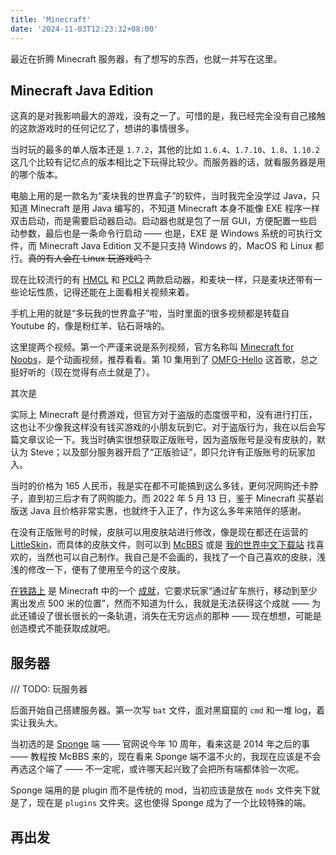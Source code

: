 ```yaml
---
title: 'Minecraft'
date: '2024-11-03T12:23:32+08:00'
---
```


最近在折腾 Minecraft 服务器，有了想写的东西，也就一并写在这里。

## Minecraft Java Edition

这真的是对我影响最大的游戏，没有之一了。可惜的是，我已经完全没有自己接触的这款游戏时的任何记忆了，想讲的事情很多。

当时玩的最多的单人版本还是 `1.7.2`，其他的比如 `1.6.4`、`1.7.10`、`1.8`、`1.10.2` 这几个比较有记忆点的版本相比之下玩得比较少。而服务器的话，就看服务器是用的哪个版本。

电脑上用的是一款名为“麦块我的世界盒子”的软件，当时我完全没学过 Java，只知道 Minecraft 是用 Java 编写的，不知道 Minecraft 本身不能像 EXE 程序一样双击启动，而是需要启动器启动。启动器也就是包了一层 GUI，方便配置一些启动参数，最后也是一条命令行启动 —— 也是，EXE 是 Windows 系统的可执行文件，而 Minecraft Java Edition 又不是只支持 Windows 的，MacOS 和 Linux 都行。~~真的有人会在 Linux 玩游戏吗？~~

现在比较流行的有 [HMCL](https://github.com/HMCL-dev/HMCL) 和 [PCL2](https://github.com/Hex-Dragon/PCL2) 两款启动器，和麦块一样，只是麦块还带有一些论坛性质，记得还能在上面看相关视频来着。

手机上用的就是“多玩我的世界盒子”啦，当时里面的很多视频都是转载自 Youtube 的，像是粉红羊、钻石哥啥的。

这里提两个视频。第一个严谨来说是系列视频，官方名称叫 [Minecraft for Noobs](https://youtube.com/playlist?list=PLjxIP-vsTvu3Xg6zWYVNB_urX6dXoI3nY)，是个动画视频，推荐看看。第 10 集用到了 [OMFG-Hello](https://www.youtube.com/watch?v=ih2xubMaZWI) 这首歌，总之挺好听的（现在觉得有点土就是了）。

其次是

实际上 Minecraft 是付费游戏，但官方对于盗版的态度很平和，没有进行打压，这也让不少像我这样没有钱买游戏的小朋友玩到它。对于盗版行为，我在以后会写篇文章议论一下。我当时确实很想获取正版账号，因为盗版账号是没有皮肤的，默认为 Steve；以及部分服务器开启了“正版验证”，即只允许有正版账号的玩家加入。

当时的价格为 165 人民币，我是实在都不可能搞到这么多钱，更何况网购还卡脖子，直到初三后才有了网购能力。而 2022 年 5 月 13 日，鉴于 Minecraft 买基岩版送 Java 且价格非常实惠，也就终于入正了，作为这么多年来陪伴的感谢。

在没有正版账号的时候，皮肤可以用皮肤站进行修改，像是现在都还在运营的 [LittleSkin](https://littleskin.cn)，而具体的皮肤文件，则可以到 [McBBS](https://www.mcbbs.co) 或是 [我的世界中文下载站](http://www.minecraftxz.com) 找喜欢的，当然也可以自己制作。我自己是不会画的，我找了一个自己喜欢的皮肤，浅浅的修改一下，便有了使用至今的这个皮肤。

[在铁路上](https://zh.minecraft.wiki/w/Tutorial:%E6%88%90%E5%B0%B1%E6%8C%87%E5%8D%97#-{zh-cn:%E5%9C%A8%E9%93%81%E8%B7%AF%E4%B8%8A;zh-tw:%E6%9A%A2%E8%A1%8C%E7%84%A1%E9%98%BB;zh-hk:%E6%9A%A2%E8%A1%8C%E7%84%A1%E9%98%BB;}-) 是 Minecraft 中的一个 [成就](https://zh.minecraft.wiki/w/%E6%88%90%E5%B0%B1%EF%BC%88%E6%B6%88%E6%AD%A7%E4%B9%89%EF%BC%89)，它要求玩家“通过矿车旅行，移动到至少离出发点 500 米的位置”，然而不知道为什么，我就是无法获得这个成就 —— 为此还铺设了很长很长的一条轨道，消失在无穷远点的那种 —— 现在想想，可能是创造模式不能获取成就吧。

## 服务器

/// TODO: 玩服务器

后面开始自己搭建服务器。第一次写 `bat` 文件，面对黑窟窟的 `cmd` 和一堆 log，着实让我头大。

当初选的是 [Sponge](https://spongepowered.org) 端 —— 官网说今年 10 周年，看来这是 2014 年之后的事 —— 教程按 McBBS 来的，现在看来 Sponge 端不温不火的，我现在应该是不会再选这个端了 —— 不一定呢，或许哪天起兴致了会把所有端都体验一次呢。

Sponge 端用的是 plugin 而不是传统的 mod，当初应该是放在 `mods` 文件夹下就是了，现在是 `plugins` 文件夹。这也使得 Sponge 成为了一个比较特殊的端。

## 再出发
